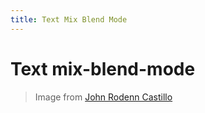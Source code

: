 ```yaml
---
title: Text Mix Blend Mode
---
```


# Text mix-blend-mode

<ComponentPreview name="css-text-mix-blend-mode" />

> Image from [John Rodenn Castillo](https://unsplash.com/photos/birds-eye-view-of-mountains-eluzJSfkNCk)
